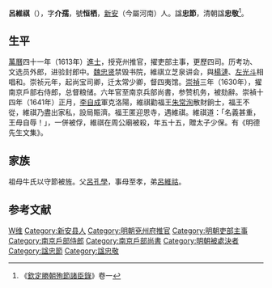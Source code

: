 '''呂維祺'''（{{bd|1587年||1641年||呂維祺}}），字'''介孺'''，號'''恒栖'''，[[新安县|新安]]（今屬河南）人。諡'''忠節'''，清朝諡'''忠敬'''<ref>《[[欽定勝朝殉節諸臣錄|欽定勝朝殉節諸臣錄]]》卷一</ref>。

== 生平 ==
[[萬曆|萬曆]]四十一年（1613年）[[進士|進士]]，授兗州推官，擢吏部主事，更歷四司。历考功、文选员外郎，进验封郎中。[[魏忠贤|魏忠贤]]禁毁书院，維祺立芝泉讲会，與[[楊漣|楊漣]]、[[左光斗|左光斗]]相唱和。崇祯元年，起尚宝司卿，迁太常少卿，督四夷馆。[[崇禎|崇禎]]三年（1630年），擢南京戶部右侍郎，总督粮储。六年官至南京兵部尚書，参赞机务，被劾辭。崇禎十四年（1641年）正月，[[李自成|李自成]]軍克洛陽，維祺勸福王[[朱常洵|朱常洵]]散財餉士，福王不從，維祺乃盡出家私，設局賑濟。福王匿迎恩寺，遇維祺。維祺道：「名義甚重，王毋自辱！」，一併被俘，維祺在周公廟被殺，年五十五，贈太子少保。有《明德先生文集》。

== 家族 ==
祖母牛氏以守節被旌。父[[呂孔學|呂孔學]]，事母至孝，弟[[呂維祜|呂維祜]]。

==参考文献==
{{reflist}}

{{萬曆四十一年癸丑科殿試金榜}}

{{Authority control}}

{{DEFAULTSORT:Lv吕}}
[[Category:呂姓|W维]]
[[Category:新安县人|Category:新安县人]]
[[Category:明朝兗州府推官|Category:明朝兗州府推官]]
[[Category:明朝吏部主事|Category:明朝吏部主事]]
[[Category:南京戶部侍郎|Category:南京戶部侍郎]]
[[Category:南京戶部尚書|Category:南京戶部尚書]]
[[Category:明朝被處決者|Category:明朝被處決者]]
[[Category:諡忠節|Category:諡忠節]]
[[Category:諡忠敬|Category:諡忠敬]]